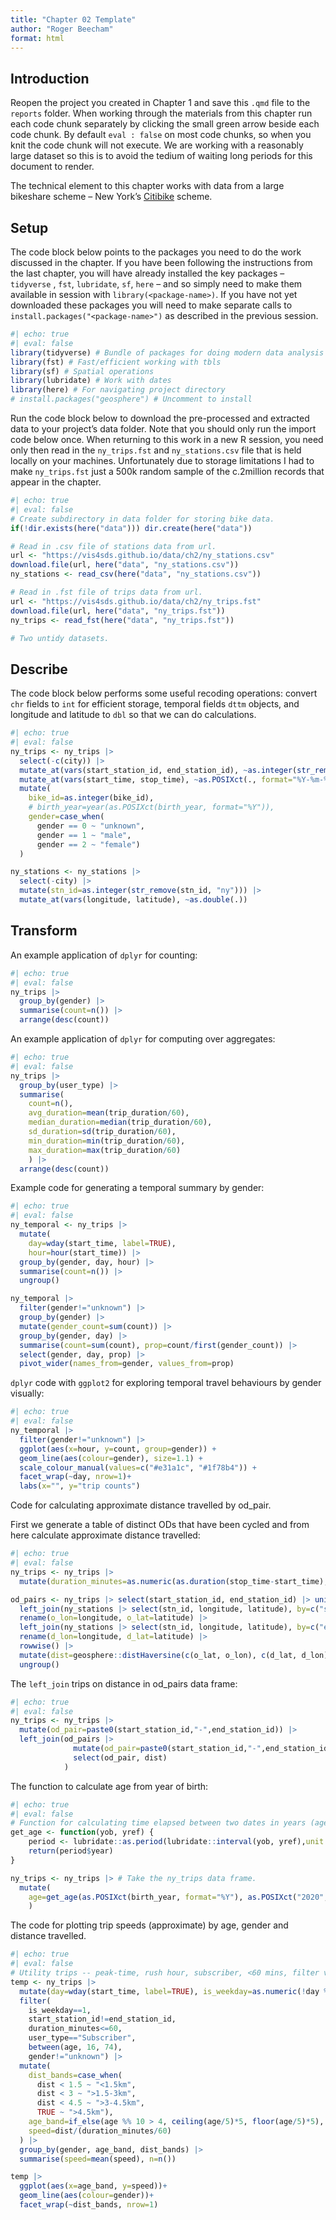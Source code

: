 ```yaml
---
title: "Chapter 02 Template"
author: "Roger Beecham"
format: html
---
```


## Introduction

Reopen the project you created in Chapter 1 and save this `.qmd` file to the `reports` folder. When working through the materials from this chapter run each code chunk separately by clicking the small green arrow beside each code chunk. By default `eval : false` on most code chunks, so when you knit the code chunk will not execute. We are working with a reasonably large dataset so this is to avoid the tedium of waiting long periods for this document to render.

The technical element to this chapter works with data from a large bikeshare scheme -- New York's [Citibike](https://www.citibikenyc.com/) scheme.

## Setup

The code block below points to the packages you need to do the work discussed in the chapter. If you have been following the instructions from the last chapter, you will have already installed the key packages -- `tidyverse` , `fst`, `lubridate`, `sf`, `here` -- and so simply need to make them available in session with `library(<package-name>)`. If you have not yet downloaded these packages you will need to make separate calls to `install.packages("<package-name>")` as described in the previous session.

```r
#| echo: true
#| eval: false
library(tidyverse) # Bundle of packages for doing modern data analysis
library(fst) # Fast/efficient working with tbls
library(sf) # Spatial operations
library(lubridate) # Work with dates
library(here) # For navigating project directory
# install.packages("geosphere") # Uncomment to install
```

Run the code block below to download the pre-processed and extracted data to your project's data folder. Note that you should only run the import code below once. When returning to this work in a new R session, you need only then read in the `ny_trips.fst` and `ny_stations.csv` file that is held locally on your machines. Unfortunately due to storage limitations I had to make `ny_trips.fst` just a 500k random sample of the c.2million records that appear in the chapter.

```r
#| echo: true
#| eval: false
# Create subdirectory in data folder for storing bike data.
if(!dir.exists(here("data"))) dir.create(here("data"))

# Read in .csv file of stations data from url.
url <- "https://vis4sds.github.io/data/ch2/ny_stations.csv"
download.file(url, here("data", "ny_stations.csv"))
ny_stations <- read_csv(here("data", "ny_stations.csv"))

# Read in .fst file of trips data from url.
url <- "https://vis4sds.github.io/data/ch2/ny_trips.fst"
download.file(url, here("data", "ny_trips.fst"))
ny_trips <- read_fst(here("data", "ny_trips.fst"))

# Two untidy datasets.

```

## Describe

The code block below performs some useful recoding operations: convert `chr` fields to `int` for efficient storage, temporal fields `dttm` objects, and longitude and latitude to `dbl` so that we can do calculations.

```r
#| echo: true
#| eval: false
ny_trips <- ny_trips |>
  select(-c(city)) |>
  mutate_at(vars(start_station_id, end_station_id), ~as.integer(str_remove(., "ny"))) |>
  mutate_at(vars(start_time, stop_time), ~as.POSIXct(., format="%Y-%m-%d %H:%M:%S")) |>
  mutate(
    bike_id=as.integer(bike_id),
    # birth_year=year(as.POSIXct(birth_year, format="%Y")),
    gender=case_when(
      gender == 0 ~ "unknown",
      gender == 1 ~ "male",
      gender == 2 ~ "female")
  )

ny_stations <- ny_stations |>
  select(-city) |>
  mutate(stn_id=as.integer(str_remove(stn_id, "ny"))) |>
  mutate_at(vars(longitude, latitude), ~as.double(.))
```

## Transform

An example application of `dplyr` for counting:

```r
#| echo: true
#| eval: false
ny_trips |>
  group_by(gender) |>
  summarise(count=n()) |>
  arrange(desc(count))
```

An example application of `dplyr` for computing over aggregates:

```r
#| echo: true
#| eval: false
ny_trips |>
  group_by(user_type) |>
  summarise(
    count=n(),
    avg_duration=mean(trip_duration/60),
    median_duration=median(trip_duration/60),
    sd_duration=sd(trip_duration/60),
    min_duration=min(trip_duration/60),
    max_duration=max(trip_duration/60)
    ) |>
  arrange(desc(count))
```

Example code for generating a temporal summary by gender:

```r
#| echo: true
#| eval: false
ny_temporal <- ny_trips |>
  mutate(
    day=wday(start_time, label=TRUE),
    hour=hour(start_time)) |>
  group_by(gender, day, hour) |>
  summarise(count=n()) |>
  ungroup()

ny_temporal |>
  filter(gender!="unknown") |>
  group_by(gender) |>
  mutate(gender_count=sum(count)) |>
  group_by(gender, day) |>
  summarise(count=sum(count), prop=count/first(gender_count)) |>
  select(gender, day, prop) |>
  pivot_wider(names_from=gender, values_from=prop)
```

`dplyr` code with `ggplot2` for exploring temporal travel behaviours by gender visually:

```r
#| echo: true
#| eval: false
ny_temporal |>
  filter(gender!="unknown") |>
  ggplot(aes(x=hour, y=count, group=gender)) +
  geom_line(aes(colour=gender), size=1.1) +
  scale_colour_manual(values=c("#e31a1c", "#1f78b4")) +
  facet_wrap(~day, nrow=1)+
  labs(x="", y="trip counts")
```

Code for calculating approximate distance travelled by od_pair.

First we generate a table of distinct ODs that have been cycled and from here calculate approximate distance travelled:

```r
#| echo: true
#| eval: false
ny_trips <- ny_trips |>
  mutate(duration_minutes=as.numeric(as.duration(stop_time-start_time),"minutes"))

od_pairs <- ny_trips |> select(start_station_id, end_station_id) |> unique() |>
  left_join(ny_stations |> select(stn_id, longitude, latitude), by=c("start_station_id"="stn_id")) |>
  rename(o_lon=longitude, o_lat=latitude) |>
  left_join(ny_stations |> select(stn_id, longitude, latitude), by=c("end_station_id"="stn_id")) |>
  rename(d_lon=longitude, d_lat=latitude) |>
  rowwise() |>
  mutate(dist=geosphere::distHaversine(c(o_lat, o_lon), c(d_lat, d_lon))/1000) |>
  ungroup()
```

The `left_join` trips on distance in od_pairs data frame:

```r
#| echo: true
#| eval: false
ny_trips <- ny_trips |>
  mutate(od_pair=paste0(start_station_id,"-",end_station_id)) |>
  left_join(od_pairs |>
              mutate(od_pair=paste0(start_station_id,"-",end_station_id)) |>
              select(od_pair, dist)
            )
```

The function to calculate age from year of birth:

```r
#| echo: true
#| eval: false
# Function for calculating time elapsed between two dates in years (age).
get_age <- function(yob, yref) {
    period <- lubridate::as.period(lubridate::interval(yob, yref),unit = "year")
    return(period$year)
}

ny_trips <- ny_trips |> # Take the ny_trips data frame.
  mutate(
    age=get_age(as.POSIXct(birth_year, format="%Y"), as.POSIXct("2020", format="%Y")) # Calculate age from birth_date.
    )
```

The code for plotting trip speeds (approximate) by age, gender and distance travelled.

```r
#| echo: true
#| eval: false
# Utility trips -- peak-time, rush hour, subscriber, <60 mins, filter very old.
temp <- ny_trips |>
  mutate(day=wday(start_time, label=TRUE), is_weekday=as.numeric(!day %in% c("Sat", "Sun"))) |>
  filter(
    is_weekday==1,
    start_station_id!=end_station_id,
    duration_minutes<=60,
    user_type=="Subscriber",
    between(age, 16, 74),
    gender!="unknown") |>
  mutate(
    dist_bands=case_when(
      dist < 1.5 ~ "<1.5km",
      dist < 3 ~ ">1.5-3km",
      dist < 4.5 ~ ">3-4.5km",
      TRUE ~ ">4.5km"),
    age_band=if_else(age %% 10 > 4, ceiling(age/5)*5, floor(age/5)*5),
    speed=dist/(duration_minutes/60)
  ) |>
  group_by(gender, age_band, dist_bands) |>
  summarise(speed=mean(speed), n=n())

temp |>
  ggplot(aes(x=age_band, y=speed))+
  geom_line(aes(colour=gender))+
  facet_wrap(~dist_bands, nrow=1)

```
